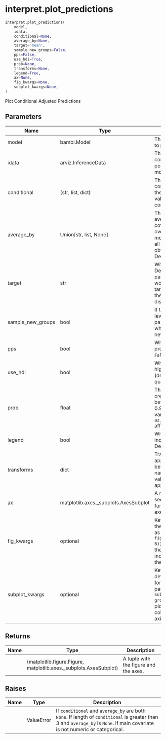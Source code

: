 # interpret.plot_predictions { #bambi.interpret.plot_predictions }

```python
interpret.plot_predictions(
    model,
    idata,
    conditional=None,
    average_by=None,
    target='mean',
    sample_new_groups=False,
    pps=False,
    use_hdi=True,
    prob=None,
    transforms=None,
    legend=True,
    ax=None,
    fig_kwargs=None,
    subplot_kwargs=None,
)
```

Plot Conditional Adjusted Predictions

## Parameters {.doc-section .doc-section-parameters}

| Name              | Type                                  | Description                                                                                                                                                                                                                                                     | Default    |
|-------------------|---------------------------------------|-----------------------------------------------------------------------------------------------------------------------------------------------------------------------------------------------------------------------------------------------------------------|------------|
| model             | bambi.Model                           | The model for which we want to plot the predictions.                                                                                                                                                                                                            | _required_ |
| idata             | arviz.InferenceData                   | The InferenceData object that contains the samples from the posterior distribution of the model.                                                                                                                                                                | _required_ |
| conditional       | (str, list, dict)                     | The covariates we would like to condition on. If dict, keys are the covariate names and values are the values to condition on.                                                                                                                                  | `None`     |
| average_by        | Union\[str, list, None\]              | The covariates we would like to average by. The passed covariate(s) will marginalize over the other covariates in the model. If True, it averages over all covariates in the model to obtain the average estimate. Defaults to `None`.                          | `None`     |
| target            | str                                   | Which model parameter to plot. Defaults to 'mean'. Passing a parameter into target only works when pps is False as the target may not be available in the posterior predictive distribution.                                                                    | `'mean'`   |
| sample_new_groups | bool                                  | If the model contains group-level effects, and data is passed for unseen groups, whether to sample from the new groups. Defaults to `False`.                                                                                                                    | `False`    |
| pps               | bool                                  | Whether to plot the posterior predictive samples. Defaults to `False`.                                                                                                                                                                                          | `False`    |
| use_hdi           | bool                                  | Whether to compute the highest density interval (defaults to True) or the quantiles.                                                                                                                                                                            | `True`     |
| prob              | float                                 | The probability for the credibility intervals. Must be between 0 and 1. Defaults to 0.94. Changing the global variable `az.rcParam["stats.hdi_prob"]` affects this default.                                                                                     | `None`     |
| legend            | bool                                  | Whether to automatically include a legend in the plot. Defaults to `True`.                                                                                                                                                                                      | `True`     |
| transforms        | dict                                  | Transformations that are applied to each of the variables being plotted. The keys are the name of the variables, and the values are functions to be applied. Defaults to `None`.                                                                                | `None`     |
| ax                | matplotlib.axes._subplots.AxesSubplot | A matplotlib axes object or a sequence of them. If None, this function instantiates a new axes object. Defaults to `None`.                                                                                                                                      | `None`     |
| fig_kwargs        | optional                              | Keyword arguments passed to the matplotlib figure function as a dict. For example, `fig_kwargs=dict(figsize=(11, 8)), sharey=True` would make the figure 11 inches wide by 8 inches high and would share the y-axis values.                                     | `None`     |
| subplot_kwargs    | optional                              | Keyword arguments used to determine the covariates used for the horizontal, group, and panel axes. For example, `subplot_kwargs=dict(main="x", group="y", panel="z")` would plot the horizontal axis as `x`, the color (hue) as `y`, and the panel axis as `z`. | `None`     |

## Returns {.doc-section .doc-section-returns}

| Name   | Type                                                              | Description                           |
|--------|-------------------------------------------------------------------|---------------------------------------|
|        | (matplotlib.figure.Figure, matplotlib.axes._subplots.AxesSubplot) | A tuple with the figure and the axes. |

## Raises {.doc-section .doc-section-raises}

| Name   | Type       | Description                                                                                                                                                                  |
|--------|------------|------------------------------------------------------------------------------------------------------------------------------------------------------------------------------|
|        | ValueError | If `conditional` and `average_by` are both `None`. If length of `conditional` is greater than 3 and `average_by` is `None`. If main covariate is not numeric or categorical. |